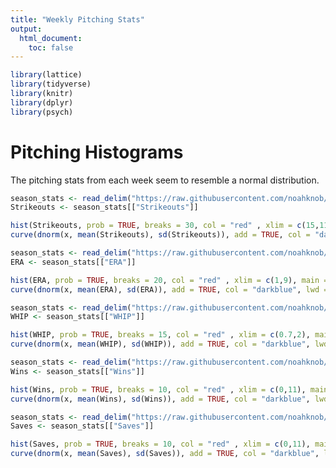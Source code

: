 ```yaml
---
title: "Weekly Pitching Stats"
output: 
  html_document:
    toc: false
---
```

```r
library(lattice)
library(tidyverse)
library(knitr)
library(dplyr)
library(psych)
```

# Pitching Histograms

The pitching stats from each week seem to resemble a normal distribution.
```r
season_stats <- read_delim("https://raw.githubusercontent.com/noahknob/Baseball_App/master/data/season_stats.txt",delim = "\t")
Strikeouts <- season_stats[["Strikeouts"]]

hist(Strikeouts, prob = TRUE, breaks = 30, col = "red" , xlim = c(15,112), main = "Histogram of RBI with Normal Fit" , xlab = "Stat Value")
curve(dnorm(x, mean(Strikeouts), sd(Strikeouts)), add = TRUE, col = "darkblue", lwd = 2)

```

```r
season_stats <- read_delim("https://raw.githubusercontent.com/noahknob/Baseball_App/master/data/season_stats.txt",delim = "\t")
ERA <- season_stats[["ERA"]]

hist(ERA, prob = TRUE, breaks = 20, col = "red" , xlim = c(1,9), main = "Histogram of Runs with Normal Fit" , xlab = "Stat Value")
curve(dnorm(x, mean(ERA), sd(ERA)), add = TRUE, col = "darkblue", lwd = 2)

```

```r
season_stats <- read_delim("https://raw.githubusercontent.com/noahknob/Baseball_App/master/data/season_stats.txt",delim = "\t")
WHIP <- season_stats[["WHIP"]]

hist(WHIP, prob = TRUE, breaks = 15, col = "red" , xlim = c(0.7,2), main = "Histogram of of Stolen Bases with Normal Fit" , xlab = "Stat Value")
curve(dnorm(x, mean(WHIP), sd(WHIP)), add = TRUE, col = "darkblue", lwd = 2)

```
```r
season_stats <- read_delim("https://raw.githubusercontent.com/noahknob/Baseball_App/master/data/season_stats.txt",delim = "\t")
Wins <- season_stats[["Wins"]]

hist(Wins, prob = TRUE, breaks = 10, col = "red" , xlim = c(0,11), main = "Histogram of Wins with Normal Fit" , xlab = "Stat Value")
curve(dnorm(x, mean(Wins), sd(Wins)), add = TRUE, col = "darkblue", lwd = 2)

```

```r
season_stats <- read_delim("https://raw.githubusercontent.com/noahknob/Baseball_App/master/data/season_stats.txt",delim = "\t")
Saves <- season_stats[["Saves"]]

hist(Saves, prob = TRUE, breaks = 10, col = "red" , xlim = c(0,11), main = "Histogram of Saves with Normal Fit" , xlab = "Stat Value")
curve(dnorm(x, mean(Saves), sd(Saves)), add = TRUE, col = "darkblue", lwd = 2)

```
